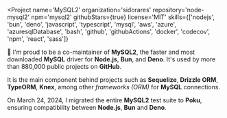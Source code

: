 
<Project
  name='MySQL2'
  organization='sidorares'
  repository='node-mysql2'
  npm='mysql2'
  githubStars={true}
  license='MIT'
  skills={['nodejs', 'bun', 'deno', 'javascript', 'typescript', 'mysql', 'aws', 'azure', 'azuresqlDatabase', 'bash', 'github', 'githubActions', 'docker', 'codecov', 'npm', 'react', 'sass']}
>

🐬 I'm proud to be a co-maintainer of **MySQL2**, the faster and most downloaded **MySQL** driver for **Node.js**, **Bun**, and **Deno**. It's used by <Link to='https://github.com/sidorares/node-mysql2/network/dependents'>more than 880,000 public projects</Link> on **GitHub**.

It is the main component behind projects such as **Sequelize**, **Drizzle ORM**, **TypeORM**, **Knex**, among other _frameworks (ORM)_ for **MySQL** connections.

On March 24, 2024, I migrated the entire **MySQL2** test suite to **Poku**, ensuring compatibility between **Node.js**, **Bun** and **Deno**.

</Project>

